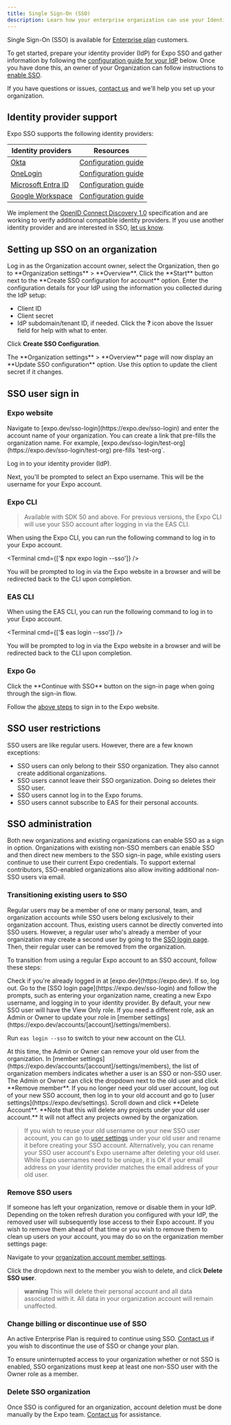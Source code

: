 ```yaml
---
title: Single Sign-On (SSO)
description: Learn how your enterprise organization can use your Identity Provider to manage Expo users on your team.
---
```



Single Sign-On (SSO) is available for [Enterprise plan](https://expo.dev/pricing) customers.

To get started, prepare your identity provider (IdP) for Expo SSO and gather information by following the [configuration guide for your IdP](/#identity-provider-support) below. Once you have done this, an owner of your Organization can follow instructions to [enable SSO](#enable-sso).

If you have questions or issues, [contact us](https://expo.dev/contact) and we'll help you set up your organization.

## Identity provider support

Expo SSO supports the following identity providers:

| Identity providers                                                                      | Resources                                                   |
| --------------------------------------------------------------------------------------- | ----------------------------------------------------------- |
| [Okta](https://www.okta.com/)                                                           | [Configuration guide](https://expo.fyi/sso-setup-okta)      |
| [OneLogin](https://www.onelogin.com/)                                                   | [Configuration guide](https://expo.fyi/sso-setup-onelogin)  |
| [Microsoft Entra ID](https://www.microsoft.com/en-us/security/business/microsoft-entra) | [Configuration guide](https://expo.fyi/sso-setup-microsoft) |
| [Google Workspace](https://www.google.com/)                                             | [Configuration guide](https://expo.fyi/sso-setup-google-ws) |

We implement the [OpenID Connect Discovery 1.0](https://openid.net/specs/openid-connect-discovery-1_0.html) specification and are working to verify additional compatible identity providers. If you use another identity provider and are interested in SSO, [let us know](https://expo.dev/contact).

## Setting up SSO on an organization

<Step label="1">
  Log in as the Organization account owner, select the Organization, then go to **Organization
  settings** > **Overview**.
</Step>

<Step label="2">
  Click the **Start** button next to the **Create SSO configuration for account** option.
</Step>

<Step label="3">
  Enter the configuration details for your IdP using the information you collected during the IdP
  setup:

- Client ID
- Client secret
- IdP subdomain/tenant ID, if needed. Click the **?** icon
  above the Issuer field for help with what to enter.

</Step>

<Step label="4">Click **Create SSO Configuration**.</Step>

<Step label="5">
  The **Organization settings** > **Overview** page will now display an **Update SSO configuration**
  option. Use this option to update the client secret if it changes.
</Step>

## SSO user sign in

### Expo website

<Step label="1">
  Navigate to [expo.dev/sso-login](https://expo.dev/sso-login) and enter the account name of your
  organization. You can create a link that pre-fills the organization name. For example,
  [expo.dev/sso-login/test-org](https://expo.dev/sso-login/test-org) pre-fills `test-org`.
</Step>

<Step label="2">Log in to your identity provider (IdP).</Step>

<Step label="3">
  Next, you'll be prompted to select an Expo username. This will be the username for your Expo
  account.
</Step>

### Expo CLI

> Available with SDK 50 and above. For previous versions, the Expo CLI will use your SSO account after logging in via the EAS CLI.

When using the Expo CLI, you can run the following command to log in to your Expo account.

<Terminal cmd={['$ npx expo login --sso']} />

You will be prompted to log in via the Expo website in a browser and will be redirected back to the CLI upon completion.

### EAS CLI

When using the EAS CLI, you can run the following command to log in to your Expo account.

<Terminal cmd={['$ eas login --sso']} />

You will be prompted to log in via the Expo website in a browser and will be redirected back to the CLI upon completion.

### Expo Go

<Step label="1">
  Click the **Continue with SSO** button on the sign-in page when going through the sign-in flow.
</Step>

<Step label="2">Follow the [above steps](#expo-website) to sign in to the Expo website.</Step>

## SSO user restrictions

SSO users are like regular users. However, there are a few known exceptions:

- SSO users can only belong to their SSO organization. They also cannot create additional organizations.
- SSO users cannot leave their SSO organization. Doing so deletes their SSO user.
- SSO users cannot log in to the Expo forums.
- SSO users cannot subscribe to EAS for their personal accounts.

## SSO administration

Both new organizations and existing organizations can enable SSO as a sign in option. Organizations with existing non-SSO members can enable SSO and then direct new members to the SSO sign-in page, while existing users continue to use their current Expo credentials. To support external contributors, SSO-enabled organizations also allow inviting additional non-SSO users via email.

### Transitioning existing users to SSO

Regular users may be a member of one or many personal, team, and organization accounts while SSO users belong exclusively to their organization account. Thus, existing users cannot be directly converted into SSO users. However, a regular user who's already a member of your organization may create a second user by going to the [SSO login page](https://expo.dev/sso-login). Then, their regular user can be removed from the organization.

To transition from using a regular Expo account to an SSO account, follow these steps:

<Step label="1">
  Check if you're already logged in at [expo.dev](https://expo.dev). If so, log out.
</Step>

<Step label="2">
  Go to the [SSO login page](https://expo.dev/sso-login) and follow the prompts, such as entering
  your organization name, creating a new Expo username, and logging in to your identity provider.
</Step>

<Step label="3">
  By default, your new SSO user will have the View Only role. If you need a different role, ask an
  Admin or Owner to update your role in [member
  settings](https://expo.dev/accounts/[account]/settings/members).
</Step>

<Step label="4">Run `eas login --sso` to switch to your new account on the CLI.</Step>

<Step label="5">
  At this time, the Admin or Owner can remove your old user from the organization. In [member
  settings](https://expo.dev/accounts/[account]/settings/members), the list of organization members
  indicates whether a user is an SSO or non-SSO user. The Admin or Owner can click the dropdown next
  to the old user and click **Remove member**.
</Step>

<Step label="6">
  If you no longer need your old user account, log out of your new SSO account, then log in to your
  old account and go to [user settings](https://expo.dev/settings). Scroll down and click **Delete
  Account**. **Note that this will delete any projects under your old user account.** It will not
  affect any projects owned by the organization.
</Step>

> If you wish to reuse your old username on your new SSO user account, you can go to [user settings](https://expo.dev/settings) under your old user and rename it before creating your SSO account. Alternatively, you can rename your SSO user account's Expo username after deleting your old user. While Expo usernames need to be unique, it is OK if your email address on your identity provider matches the email address of your old user.

### Remove SSO users

If someone has left your organization, remove or disable them in your IdP. Depending on the token refresh duration you configured with your IdP, the removed user will subsequently lose access to their Expo account.
If you wish to remove them ahead of that time or you wish to remove them to clean up users on your account, you may do so on the organization member settings page:

<Step label="1">

Navigate to your [organization account member settings](https://expo.dev/accounts/[account]/settings/members).

</Step>

<Step label='2'>

Click the dropdown next to the member you wish to delete, and click **Delete SSO user**.

> **warning** This will delete their personal account and all data associated with it. All data in your organization account will remain unaffected.

</Step>

### Change billing or discontinue use of SSO

An active Enterprise Plan is required to continue using SSO. [Contact us](https://expo.dev/contact) if you wish to discontinue the use of SSO or change your plan.

To ensure uninterrupted access to your organization whether or not SSO is enabled, SSO organizations must keep at least one non-SSO user with the Owner role as a member.

### Delete SSO organization

Once SSO is configured for an organization, account deletion must be done manually by the Expo team. [Contact us](https://expo.dev/contact) for assistance.
